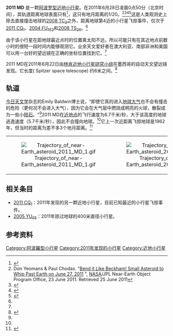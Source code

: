 {{Infobox planet
|width  = 25em
|background = #FFFFC0 
| name=2011 MD
| image=[[File:2011_MD_on_Jun_26.jpg|280px]]
|caption=紫金山近地天体望远镜拍摄的2011 MD小行星的运动轨迹，其中圆点星象为2011 MD，长条星象为恒星，此图为6月26日北京时间21:03到21:26的15副图像的合并。
 | discoverer= [[林肯近地小行星研究小组|林肯近地小行星研究小组]]
 | discovered= 2011年6月22日
 | alt_names=
 | mp_category=[[阿波罗型小行星|阿波罗型小行星]]<ref name="database" />
 | epoch = 
 | semimajor = 1.0560 [[天文单位|AU]]<ref name="database">{{cite web|url=http://ssd.jpl.nasa.gov/sbdb.cgi?sstr=2011%20MD;orb=1;cov=1;log=0;cad=1|title=(2011 MD)|author=JPL Small-Body Database Browser|accessdate=2011-06-26|archive-date=2019-08-22|archive-url=https://web.archive.org/web/20190822062827/https://ssd.jpl.nasa.gov/sbdb.cgi?sstr=2011|dead-url=no}}</ref>
 | perihelion = 1.0160 AU<ref name="database" />
 | aphelion = 1.0960 AU<ref name="database" />
 | eccentricity = 0.037879<ref name="database" />
 | period = 396 [[天|d]] 9 h<ref name="database" />
 | inclination = 2.449[[度|°]]<ref name="database" />
 | asc_node = 272.368°<ref name="database" />
 | arg_peri = 4.963°<ref name="database" />
 | mean_anomaly = 53.223°<ref name="database" />
 | avg_speed=
 | dimensions = 6米
 | mass =
 | density =
 | surface_grav=
 | escape_velocity =
 | rotation =
 | spectral_type =
 | abs_magnitude =
 | albedo =
 | single_temperature=
}}

'''2011 MD''' 是一颗[[阿波罗型小行星|阿波罗型]][[近地小行星|近地小行星]]。在2011年6月28日凌晨0点50分（北京时间），其轨道距离地球表面只有{{convert|18300|km|mi|-2|sp=us}}<ref name="zjs">{{cite web|url=http://www.pmo.ac.cn/xwzx/twkx/201106/t20110627_3294962.html|title=紫金山天文台监测到飞掠地球的近地小行星|date=2011-06-27|accessdate=2011-06-28|author=[[紫金山天文台|紫金山天文台]]|archive-date=2020-05-25|archive-url=https://web.archive.org/web/20200525122850/http://www.pmo.ac.cn/xwzx/twkx/201106/t20110627_3294962.html|dead-url=no}}</ref>，这只有地月距离的1/20。<ref>Don Yeomans & Paul Chodas. "[http://neo.jpl.nasa.gov/news/news172.html Bend it Like Beckham! Small Asteroid to Whip Past Earth on June 27, 2011 ] {{Wayback|url=http://neo.jpl.nasa.gov/news/news172.html |date=20110704093604 }}", [[NASA|NASA]]/JPL Near-Earth Object Program Office, 23 June 2011. Retrieved 25 June 2011</ref><ref name="JPL">{{cite web| url=http://ssd.jpl.nasa.gov/sbdb.cgi?sstr=2011%20MD| title=JPL Small-Body Database Browser (2011 MD)| accessdate=2011-06-24| 4=| archive-date=2018-03-02| archive-url=https://web.archive.org/web/20180302181037/https://ssd.jpl.nasa.gov/sbdb.cgi?sstr=2011%20MD| dead-url=no}}</ref><ref name="SKY1">{{cite web| url=http://www.skyandtelescope.com/observing/highlights/124430479.html| title=Asteroid To Buzz Earth Monday, June 27th| author=Tony Flanders| accessdate=2011-06-04| 5=| archive-url=https://web.archive.org/web/20110627233403/http://www.skyandtelescope.com/observing/highlights/124430479.html| archive-date=2011-06-27| dead-url=yes}}</ref><ref name="SKY2">{{cite web| url=http://www.skyandtelescope.com/community/skyblog/observingblog/124484634.html| title=Is Asteroid 2011 MD Space Junk?| author=Tony Flanders| accessdate=2011-06-24| 5=| archive-url=https://web.archive.org/web/20110627113459/http://www.skyandtelescope.com/community/skyblog/observingblog/124484634.html| archive-date=2011-06-27| dead-url=yes}}</ref>这是人类观测史上除去直接撞击地球的[[2008_TC3|2008 TC<sub>3</sub>]]之外，距离地球第4近的小行星飞掠事件，仅次于[[2011_CQ1|2011 CQ<sub>1</sub>]]、[[2004_FU162|2004 FU<sub>162</sub>]]和[[2008_TS26|2008 TS<sub>26</sub>]]。<ref name="y234" />

由于该小行星在距地球最近点时的位置离太阳不远，所以可能只有在其近地点前数小时的很短一段时间内能够观测它。业余天文爱好者在澳大利亚、南部非洲和美国可以用一台好的望远镜在正确的坐标位置找到它。<ref name="SKY1" />

2011 MD在2011年6月22日由[[林肯近地小行星研究小组|林肯近地小行星研究小组]]在墨西哥的自动天文望远镜发现。它长度( Spitzer space  telescope) 约6米之间。<ref name="MANIA">{{cite web| url=http://www.skymania.com/wp/2011/06/incoming-new-asteroid-will-scrape-past.html| title=Incoming! Another asteroid to skim by| author=Paul Sutherland| accessdate=2011-06-24| 5=| archive-url=https://web.archive.org/web/20110701112135/http://www.skymania.com/wp/2011/06/incoming-new-asteroid-will-scrape-past.html| archive-date=2011-07-01| dead-url=yes}}</ref>

== 轨道 ==
[[今日天文学|今日天文学]]杂志的Emily Baldwin博士说，“即使它真的进入[[地球大气|地球大气]]也不会有撞击的危险（更何况不会进入大气），因为它会在大气层中燃烧成明亮的火球，散裂成为一些小[[陨石|陨石]]。"<ref name="MANIA" />2011 MD在[[近地点|近地点]]的飞行速度为6.7千米/秒，大于该高度的地球逃逸速度（5.7千米/秒），因此不会撞向地球。<ref name="zjs" />它上一次近距离飞掠地球是1962年，但当时的距离为差不多3个地月距离。<ref name="y234">{{cite web|title=2011 MD更新：这货上面绝对没有国旗！|url=http://y234.cn/?p=5474|accessdate=2011-06-29|deadurl=yes|archiveurl=https://archive.is/20130424155529/http://y234.cn/?p=5474|archivedate=2013-04-24}}</ref>

{| class="wikitable" border="0"
|align="center" | [[File:Trajectory_of_near-Earth_asteroid_2011_MD_1.gif|thumb]]
 |align="center" | [[File:Trajectory_of_near-Earth_asteroid_2011_MD_2.gif|thumb]]
|}

==相关条目==
* [[2011_CQ1|2011 CQ<sub>1</sub>]]：2011年发现的另一颗近地小行星，目前已知最近的小行星飞掠事件。
* [[2005_YU55|2005 YU<sub>55</sub>]]：2011年掠过地球的400米直径小行星。

== 参考资料 ==
{{reflist}}

{{Commons category}}

<!--- Categories --->
[[Category:阿波羅型小行星|Category:阿波羅型小行星]]
[[Category:2011年发现的小行星|Category:2011年发现的小行星]]
[[Category:近地小行星|Category:近地小行星]]